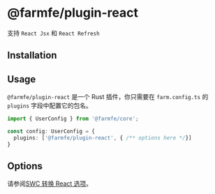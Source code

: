 
# @farmfe/plugin-react
支持 `React Jsx` 和 `React Refresh`

## Installation

<PackageManagerTabs command="pnpm add @farmfe/plugin-react" />

## Usage
`@farmfe/plugin-react` 是一个 Rust 插件，你只需要在 `farm.config.ts` 的 `plugins` 字段中配置它的包名。
```ts {4}
import { UserConfig } from '@farmfe/core';

const config: UserConfig = {
  plugins: ['@farmfe/plugin-react', { /** options here */}]
}
```

## Options
请参阅[SWC 转换 React 选项](https://swc.rs/docs/configuration/compilation#jsctransformreact)。
